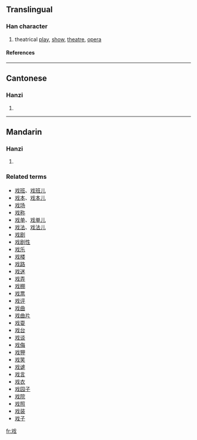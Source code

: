 {{see|戲}}

==Translingual==
===Han character===
{{Han char|rn=62|rad=戈|as=02|sn=6|four=|canj=水戈 (EI)}}
# theatrical [[play]], [[show]], [[theatre]], [[opera]]
====References====
{{Han ref|kx=0411.091|hdz=21400.030|uh=620F|ud=25103}}
----
==Cantonese==
===Hanzi===
{{yue-hanzi|jyut=|y=hei3}}
# {{defn|Cantonese}}
----
==Mandarin==
===Hanzi===
{{cmn-hanzi|tra=戲|pin=[[xì]] ([[xi4]])|wg=hsi<sup>4</sup>}}
# {{defn|Mandarin}}

===Related terms===
*[[戏班]]、[[戏班儿]]
*[[戏本]]、[[戏本儿]]
*[[戏场]]
*[[戏称]]
*[[戏单]]、[[戏单儿]]
*[[戏法]]、[[戏法儿]]
*[[戏剧]]
*[[戏剧性]]
*[[戏乐]]
*[[戏楼]]
*[[戏路]]
*[[戏迷]]
*[[戏弄]]
*[[戏棚]]
*[[戏票]]
*[[戏评]]
*[[戏曲]]
*[[戏曲片]]
*[[戏耍]]
*[[戏台]]
*[[戏谈]]
*[[戏侮]]
*[[戏狎]]
*[[戏笑]]
*[[戏谑]]
*[[戏言]]
*[[戏衣]]
*[[戏园子]]
*[[戏院]]
*[[戏照]]
*[[戏装]]
*[[戏子]]

[[fr:戏]]